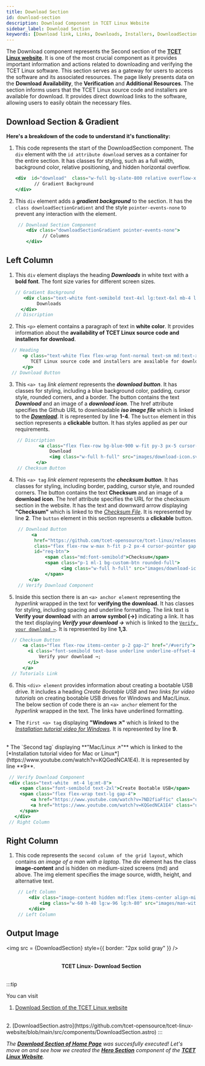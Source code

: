 ```yaml
---
title: Download Section
id: download-section
description: Download Component in TCET Linux Website
sidebar_label: Download Section
keywords: [Download link, Links, Downloads, Installers, DownloadSection]
---
```


The Download component represents the Second section of the [**TCET Linux website**](https://linux.tcetmumbai.in/). It is one of the most crucial component as it provides important information and actions related to downloading and verifying the TCET Linux software. This section serves as a gateway for users to access the software and its associated resources. The page likely presents data on the **Download Availability**, the **Verification** and **Additional Resources**. The section informs users that the TCET Linux source code and installers are available for download. It provides direct download links to the software, allowing users to easily obtain the necessary files.

## Download Section & Gradient

**Here's a breakdown of the code to understand it's functionality:**

1. This code represents the start of the DownloadSection component. The `div` element with the `id attribute download` serves as a container for the entire section. It has classes for styling, such as a full width, background color, relative positioning, and hidden horizontal overflow.
 
     ```jsx title="DownloadSection.astro" {1} showLineNumbers
     <div  id="download"  class="w-full bg-slate-800 relative overflow-x-hidden px-10 lg:px-12">
            // Gradient Background 
     </div>
     ```

2. This `div` element adds a ***gradient background*** to the section. It has the `class downloadSectionGradient` and the style `pointer-events-none` to prevent any interaction with the element.
 
    ```  jsx title="DownloadSection.astro" {2} showLineNumbers
     // Download Section Component 
        <div class="downloadSectionGradient pointer-events-none">
              // Columns
        </div>

    ```

## Left Column

1. This `div` element displays the heading ***Downloads*** in white text with a **bold font**. The font size varies for different screen sizes.

    ```   jsx title="DownloadSection.astro" {3} showLineNumbers
    // Gradient Background
       <div class="text-white font-semibold text-4xl lg:text-6xl mb-4 lg:mb-9">
            Downloads
      </div> 
    // Discription

    ```

2. This `<p>` element contains a paragraph of text in **white color**. It provides information about the **availability of TCET Linux source code and installers for download**.

  ``` jsx title="DownloadSection.astro" {3} showLineNumbers
    // Heading
        <p class="text-white flex flex-wrap font-normal text-sm md:text-xl">
           TCET Linux source code and installers are available for download <br /> for all versions!!
        </p>
    // Download Button
  ```

3. This `<a> tag` *link element* represents the ***download button***. It has classes for styling, including a blue background color, padding, cursor style, rounded corners, and a border. The button contains the text ***Download*** and an image of a ***download icon***. The href attribute specifies the Github URL to downloadable ***iso image file*** which is linked to the [***Download***](https://github.com/tcet-opensource/tcet-linux/releases/download/v1.1/tcetlinux-2024.01.09-x86_64.iso). It is represented by line **1-4**. The `button` element in this section represents a **clickable** button. It has styles applied as per our requirements.

``` jsx title="DownloadSection.astro" {2-4} showLineNumbers
    // Discription
            <a class="flex flex-row bg-blue-900 w-fit py-3 px-5 cursor-pointer gap-5 items-center justify-center rounded-full border-custom-w border-custom-border-color hover:bg-blue-500 font-semibold text-base" href="https://github.com/tcet-opensource/tcet-linux/releases/download/v1.1/tcetlinux-2024.01.09-x86_64.iso" >
                Download
                <img class="w-full h-full" src="images/download-icon.svg" alt="" />
           </a>
    // Checksum Button
```

4. This `<a> tag` *link element* represents the ***checksum button***. It has classes for styling, including border, padding, cursor style, and rounded corners. The button contains the text **Checksum** and an image of a **download icon**. The href attribute specifies the URL for the checksum section in the website. It has the text and downward arrow  displaying **"Checksum"** which is linked to the [*Checksum File*](https://github.com/tcet-opensource/tcet-linux/releases/download/v1.1/checksum). It is represented by line **2**. The `button` element in this section represents a **clickable** button.

   ``` jsx title="DownloadSection.astro" {3,6,8} showLineNumbers
    // Download Button
         <a
          href="https://github.com/tcet-opensource/tcet-linux/releases/download/v1.1/checksum"
          class="flex flex-row w-max h-fit p-2 px-4 cursor-pointer gap-2 items-center justify-center border rounded-full border-white hover:bg-blue-50 hover:bg-opacity-20 text-white"
          id="req-btn">
              <span class="md:font-semibold">Checksum</span>
              <span class="p-1 ml-1 bg-custom-btn rounded-full">
                    <img class="w-full h-full" src="images/download-icon.svg" alt="" />
              </span>
        </a>
    // Verify Download Component
   ```

5. Inside this section there is an `<a> anchor element` representing the *hyperlink* wrapped in the text for **verifying the download**. It has classes for styling, including spacing and underline formatting. The link text is **Verify your download** with an **arrow symbol (→)** indicating a link. It has the text displaying ***Verify your download →*** which is linked to the [`Verify your download →`](https://linux.tcetmumbai.in/#verify). It is represented by line **1,3**.

  ``` jsx title="DownloadSection.astro" {2,4} showLineNumbers
    // Checksum Button
        <a class="flex flex-row items-center p-2 gap-2" href="/#verify">
          <i class="font-semibold text-base underline underline-offset-4 not-italic">
              Verify your download →;
          </i>
        </a>
    // Tutorials Link
  ```

6.  This `<div> element` provides information about creating a bootable USB drive. It includes a heading *Create Bootable USB* and *two links for video tutorials* on creating bootable USB drives for Windows and Mac/Linux. The below section of code there is an `<a> anchor` element for the *hyperlink* wrapped in the text. The links have underlined formatting.
 * The `First <a> tag` displaying **"Windows ↗"** which is linked to the [*Installation tutorial video for Windows*](https://www.youtube.com/watch?v=7ND2fiaFfic). It is represented by line **9**.
 <br />
 * The `Second <a> tag` displaying **"Mac/Linux ↗"** which is linked to the [*Installation tutorial video for Mac or Linux*](https://www.youtube.com/watch?v=KQGedNCA1E4). It is represented by line **9**.
 
   ```  jsx title="DownloadSection.astro" {3,5,6} showLineNumbers   
    // Verify Download Component
    <div class="text-white  mt-4 lg:mt-8">
        <span class="font-semibold text-2xl">Create Bootable USB</span>
        <span class="flex flex-wrap text-lg gap-4">
            <a href="https://www.youtube.com/watch?v=7ND2fiaFfic" class="underline">Windows &#x2197;</a>
            <a href="https://www.youtube.com/watch?v=KQGedNCA1E4" class="underline">Mac / Linux &#x2197;</a>
        </span>
      </div>
    // Right Column

   ```

## Right Column
1. This code represents the `second column of the grid layout`, which contains *an image of a man with a laptop*. The div element has the class **image-content** and is hidden on medium-sized screens (md) and above. The img element specifies the image source, width, height, and alternative text.

   ``` jsx title="DownloadSection.astro" {3} showLineNumbers
    // Left Column
        <div class="image-content hidden md:flex items-center align-middle justify-center z-10" >
            <img class="w-60 h-40 lg:w-96 lg:h-80" src="images/man-with-laptop.png" alt="" />
        </div>
    // Left Column
   ```

## Output Image


<img src = {DownloadSection} style={{ border: "2px solid gray" }} />

<br />
<center><b><figcaption>TCET Linux- Download Section</figcaption></b></center>
<br />

:::tip

You can visit
1. [Download Section of the TCET Linux website](https://linux.tcetmumbai.in/#download)
<br />
2. [DownloadSection.astro](https://github.com/tcet-opensource/tcet-linux-website/blob/main/src/components/DownloadSection.astro)
:::
<br />

_The [**Download Section of Home Page**](download-section) was succesfully executed! Let's move on and see how we created the [**Hero Section**](hero) component of the **[TCET Linux Website](https://linux.tcetmumbai.in/)**._
